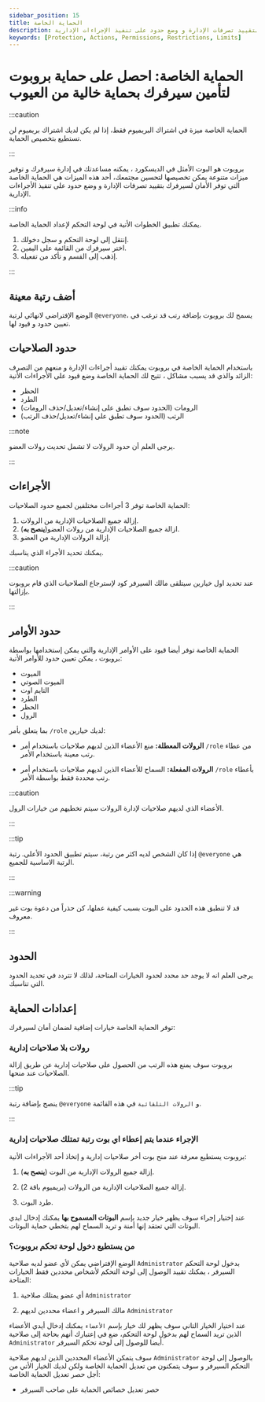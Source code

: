 ```yaml
---
sidebar_position: 15
title: الحماية الخاصة
description: الحماية الخاصة توفر لك مجتمع آمن لسيرفرك بتقييد تصرفات الإدارة و وضع حدود على تنفيذ الإجراءات الإدارية.
keywords: [Protection, Actions, Permissions, Restrictions, Limits]
---
```


# الحماية الخاصة: احصل على حماية بروبوت لتأمين سيرفرك بحماية خالية من العيوب

:::caution 

الحماية الخاصة ميزة في اشتراك البريميوم فقط، إذا لم يكن لديك اشتراك بريميوم لن تستطيع بتخصيص الحماية.

:::

بروبوت هو البوت الأمثل في الديسكورد ، يمكنه مساعدتك في إدارة سيرفرك و توفير ميزات متنوعة يمكن تخصيصها لتحسين مجتمعك، أحد هذه الميزات هي الحماية الخاصة التي توفر الأمان لسيرفرك بتقييد تصرفات الإدارة و وضع حدود على تنفيذ الأجراءات الإدارية.

:::info

يمكنك تطبيق الخطوات الأتية في لوحة التحكم لإعداد الحماية الخاصة.

1. إنتقل إلى لوحة التحكم و سجل دخولك. 
2. اختر سيرفرك من القائمة على اليمين.
3. إذهب إلى القسم و تأكد من تفعيله.

:::

## أضف رتبة معينة

الوضع الإفتراضي لانهائي لرتبة `@everyone`، يسمح لك بروبوت بإضافة رتب قد ترغب في تعيين حدود و قيود لها.

## حدود الصلاحيات

باستخدام الحماية الخاصة في بروبوت يمكنك تقييد أجراءات الإدارة و منعهم من التصرف الزائد والذي قد يسبب مشاكل ، تتيح لك الحماية الخاصة وضع قيود على الأجراءات الأتية:

- الحظر
- الطرد
- الرومات (الحدود سوف تطبق على إنشاء/تعديل/حذف الرومات)
- الرتب (الحدود سوف تطبق على إنشاء/تعديل/حذف الرتب)

:::note 

يرجى العلم أن حدود الرولات لا تشمل تحديث رولات العضو.

:::

## الأجراءات

الحماية الخاصة توفر 3 أجراءات مختلفين لجميع حدود الصلاحيات:

1. إزالة جميع الصلاحيات الإدارية من الرولات.
2. ازالة جميع الصلاحيات الإدارية من رولات العضو(**ينصح به**).
3. إزالة الرولات الإدارية من العضو.

يمكنك تحديد الأجراء الذي يناسبك.

:::caution

عند تحديد اول خيارين سيتلقى مالك السيرفر كود لإسترجاع الصلاحيات الذي قام بروبوت بإزالتها.

:::

## حدود الأوامر

الحماية الخاصة توفر أيضا قيود على الأوامر الإدارية والتي يمكن إستخدامها بواسطة بروبوت ، يمكن تعيين حدود للأوامر الأتية:

- الميوت
- الميوت الصوتي
- التايم اوت
- الطرد
- الحظر
- الرول

بما يتعلق بأمر `/role` لديك خيارين:

- **الرولات المعطلة:** منع الأعضاء الذين لديهم صلاحيات باستخدام أمر `/role` من عطاء رتب معينة باستخدام الأمر.

- **الرولات المفعلة:** السماح للأعضاء الذين لديهم صلاحيات باستخدام أمر `/role` بأعطاء رتب محددة فقط بواسطة الأمر.

:::caution

الأعضاء الذي لديهم صلاحيات لإدارة الرولات سيتم تخطيهم من خيارات الرول.

:::

:::tip

إذا كان الشخص لديه اكثر من رتبة، سيتم تطبيق الحدود الأعلى. رتبة `@everyone` هي الرتبة الاساسية للجميع.

:::

:::warning

قد لا تنطبق هذه الحدود على البوت بسبب كيفية عملها، كن حذراً من دعوة بوت غير معروف.

:::

## الحدود 

يرجى العلم انه لا يوجد حد محدد لحدود الخيارات المتاحة، لذلك لا تتردد في تحديد الحدود التي تناسبك.


## إعدادات الحماية

توفر الحماية الخاصة خيارات إضافية لضمان أمان لسيرفرك:

### رولات بلا صلاحيات إدارية

بروبوت سوف يمنع هذه الرتب من الحصول على صلاحيات إدارية عن طريق إزالة الصلاحيات عند منحها.

:::tip

ينصح بإضافة رتبة `@everyone` و `الرولات التلقائية` في هذه القائمة.

:::

### الإجراء عندما يتم إعطاء اي بوت رتبة تمتلك صلاحيات إدارية

بروبوت يستطيع معرفة عند منح بوت أخر صلاحيات إدارية و إتخاذ أحد الأجراءات الأتية:

1. إزالة جميع الرولات الإدارية من البوت (**ينصح به**).

2. إزالة جميع الصلاحيات الإدارية من الرولات (بريميوم باقة 2).

3. طرد البوت.

عند إختيار إجراء سوف يظهر خيار جديد بإسم **البوتات المسموح بها** يمكنك إدخال ايدي البوتات التي تعتقد إنها أمنة و تريد السماح لهم بتخطي حماية البوتات.

### من يستطيع دخول لوحة تحكم بروبوت؟

الوضع الإفتراضي يمكن لأي عضو لديه صلاحية `Administrator` بدخول لوحة التحكم السيرفر ، يمكنك تقييد الوصول إلى لوحة التحكم لأشخاص محددين فقط الخيارات المتاحة:

1. أي عضو يمتلك صلاحية `Administrator`

2. مالك السيرفر و اعضاء محددين لديهم `Administrator`

عند اختيار الخيار التاني سوف يظهر لك خيار بإسم `الأعضاء` يمكنك إدخال أيدي الأعضاء الذين تريد السماح لهم بدخول لوحة التحكم، ضع في إعتبارك أنهم بحاجة إلى صلاحية `Administrator` أيضا للوصول إلى لوحة تحكم السيرفر.

سوف يتمكن الأعضاء المحددين الذين لديهم صلاحية `Administrator` بالوصول إلى لوحة التحكم السيرفر و سوف يتمكنون من تعديل الحماية الخاصة ولكن لديك الخيار الأتي من أجل حصر تعديل الحماية الخاصة:

- حصر تعديل خصائص الحماية على صاحب السيرفر



